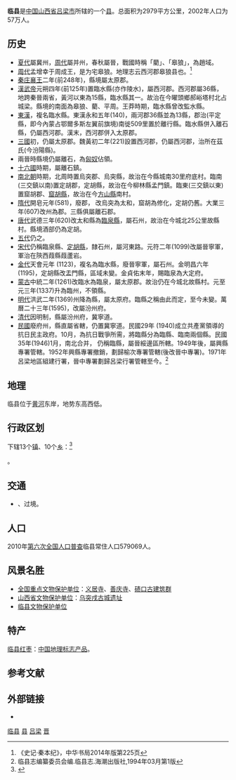 {{coord|37|58|N|110|57|E|display=title}}
{{Infobox China County
| county  = 临县
| Photo = Qikou.jpg
| Photoname= 碛口古镇
| map = 
| customimage = 
| Pinyin   = 
| Belong = [[山西省|山西省]][[吕梁市|吕梁市]]
| Types= [[县|县]]
| admincode = 
| founded = 
| seat = 
| officerTitle= 
| officer = 
| officerTitle2 = 
| officer2 = 
| division = 
| town= 
| township= 
| subdistrict= 
| dialect= 
| post code= 033200
| phone code = 0358
| coordinate = 
| area = 2979
| area land = 
| area water =  
| census yr = 2010
| pop = 579069人
| density = 
| GDP = 
| web = http://www.linxian.gov.cn
| web_title = 
}}
'''临县'''是[[中国|中国]][[山西省|山西省]][[吕梁市|吕梁市]]所辖的一个[[县|县]]。总面积为2979平方公里，2002年人口为57万人。

==历史==
* [[夏代|夏代]]屬冀州，[[周代|周代]]屬并州，春秋屬晉，戰國時稱「藺」、「皋狼」，為趙域。
* [[周代|周代]]孟增幸于周成王，是为宅皋狼。地理志云西河郡皋狼县也。<ref>《史记·秦本纪》，中华书局2014年版第225页</ref>
* [[秦庄襄王|秦庄襄王]]二年(前248年)，縣境屬太原郡。
* [[漢武帝|漢武帝]]元朔四年(前125年)置臨水縣(亦作陵水)，屬西河郡。西河郡屬36縣，地跨秦晉兩省，黃河以東為15縣，臨水縣其一。故治在今曜頭鄉郝峪塔村北占城梁。縣境的南面為皋狼、藺、平周。王莽時期，臨水縣曾改監水縣。
* [[東漢|東漢]]，複名臨水縣。東漢永和五年(140)，兩河郡36縣並為13縣，郡治(平定縣，即今內蒙占鄂爾多斯左翼前旗境)南徙509里置於離行縣。臨水縣併入離石縣，仍屬西河郡。漢末，西河郡併入太原郡。
* [[三國|三國]]初，仍屬太原郡。魏黃初二年(221)設置西河郡，仍屬西河郡，治所在茲氏(今汾陽縣)。
* 兩晉時縣境仍屬離石，為[[匈奴|匈奴]]佔領。
* [[十六國|十六國]]時期，屬離石鎮。
* [[南北朝|南北朝]]時期，北周時置烏突郡、烏突縣，故治在今縣城南30里府底村。臨南 (三交鎮以南)置定胡郡，定胡縣，故治在今柳林縣孟門鎮。臨東(三交鎮以東)置窟胡郡、[[窟胡縣|窟胡縣]]，故治在今[[方山縣|方山縣]]南村。
* [[隋代|隋代]]開皂元年(581)，廢郡， 改烏突為太和，窟胡為修化，定胡仍舊。大業三年(607)改州為郡。三縣俱屬離石郡。
* [[唐代|唐代]]武德三年(620)改太和縣為[[临泉县_(唐朝)|臨泉縣]]，屬石州，故治在今城北25公里故縣村。縣境酒部仍為定胡。
* [[五代|五代]]仍之。
* [[宋代|宋代]]仍稱臨泉縣、[[定胡縣|定胡縣]]，隸石州，屬河東路。元符二年(1099)改屬晉寧軍，軍治在陝西葭縣葭蘆岩。
* [[金代|金代]]天會元年 (1123)，複名為臨水縣，廢晉寧軍，屬石州。金明昌六年(1195)，定胡縣改盂門縣，區域未變。金貞佑末年，賜臨泉為大定府。
* [[蒙古|蒙古]]中統二年(1261)改臨水為臨泉，屬太原郡。故治仍在今城北故縣村。元至元三年(1337)升為臨州，不領縣。
* [[明代|明代]]洪武二年(1369)州降為縣，屬太原府。臨縣之稱由此而定，至今未變。萬曆二十三年(1595)，改屬汾州府。
* [[清代|清代]]因明制，縣屬汾州府，冀寧道。
* [[中華民國|民國]]廢府州，縣直屬省轄，仍置冀寧道。民國29年 (1940)成立共產黨領導的抗日民主政府。10月，為抗日戰爭所需，將臨縣分為臨縣、臨南兩個縣。民國35年(1946)1月，南北合并， 仍稱臨縣，屬晉綏邊區所轄。1949年後，屬興縣專署管轄。1952年興縣專署撤銷，劃歸榆次專署管轄(後改晉中專署)。1971年呂梁地區組建行署，晉中專署劃歸呂梁行署管轄至今。<ref>临县志编纂委员会编.临县志.海潮出版社,1994年03月第1版</ref>

== 地理 ==
临县位于[[黄河|黄河]]东岸，地势东高西低。

== 行政区划 ==
{{PAGENAMEBASE}}下辖13个[[行政建制镇|镇]]、10个[[乡_(中华人民共和国)|乡]]：<ref>{{PRC admin/ref sgc|14/11/24/000/000}}</ref>

{{PRC admin/children|14/11/24/000/000}}。

== 交通 ==
* {{中国国道名|339}}、{{中国省道名|218|P=山西}}过境。

== 人口 ==
2010年[[第六次全国人口普查|第六次全国人口普查]]临县常住人口579069人。

== 风景名胜 ==
* [[全国重点文物保护单位|全国重点文物保护单位]]：[[义居寺|义居寺]]、[[善庆寺|善庆寺]]、[[碛口古建筑群|碛口古建筑群]]
* [[山西省文物保护单位|山西省文物保护单位]]：[[乌突戌古城遗址|乌突戌古城遗址]]
* [[临县文物保护单位|临县文物保护单位]]

==特产==
[[临县红枣|临县红枣]]：[[中国地理标志产品|中国地理标志产品]]。

== 参考文献 ==
{{reflist}}

== 外部链接 ==
* {{Official website|http://www.linxian.gov.cn/|name=临县人民政府门户网站}}

{{临县行政区划}}
{{吕梁市行政区划}}
{{山西行政区划}}
{{国家级贫困县|前}}

[[Category:临县|]]
[[Category:吕梁区县市|县]]
[[Category:山西省县份|吕梁]]
[[Category:原国家级贫困县|晋]]